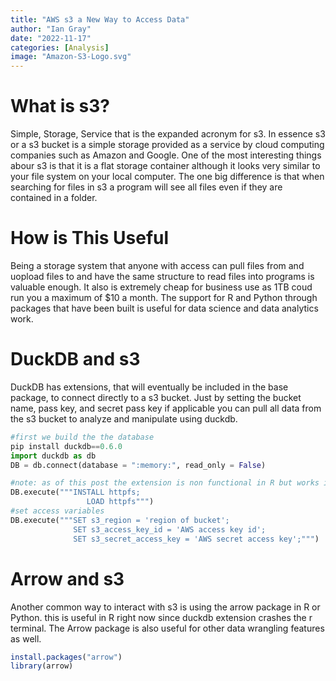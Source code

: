 ```yaml
---
title: "AWS s3 a New Way to Access Data"
author: "Ian Gray"
date: "2022-11-17"
categories: [Analysis]
image: "Amazon-S3-Logo.svg"
---
```


# What is s3?

Simple, Storage, Service that is the expanded acronym for s3. In essence s3 or a s3 bucket is a simple storage provided as a service by cloud computing companies such as Amazon and Google. One of the most interesting things abour s3 is that it is a flat storage container although it looks very similar to your file system on your local computer. The one big difference is that when searching for files in s3 a program will see all files even if they are contained in a folder.

# How is This Useful

Being a storage system that anyone with access can pull files from and uopload files to and have the same structure to read files into programs is valuable enough. It also is extremely cheap for business use as 1TB coud run you a maximum of $10 a month. The support for R and Python through packages that have been built is useful for data science and data analytics work.

# DuckDB and s3
DuckDB has extensions, that will eventually be included in the base package, to connect directly to a s3 bucket. Just by setting the bucket name, pass key, and secret pass key if applicable you can pull all data from the s3 bucket to analyze and manipulate using duckdb.

```.py
#first we build the the database
pip install duckdb==0.6.0
import duckdb as db
DB = db.connect(database = ":memory:", read_only = False)

#note: as of this post the extension is non functional in R but works in python
DB.execute("""INSTALL httpfs;
                 LOAD httpfs""")
#set access variables
DB.execute("""SET s3_region = 'region of bucket';
              SET s3_access_key_id = 'AWS access key id';
              SET s3_secret_access_key = 'AWS secret access key';""")
```

# Arrow and s3

Another common way to interact with s3 is using the arrow package in R or Python. this is useful in R right now since duckdb extension crashes the r terminal. The Arrow package is also useful for other data wrangling features as well.

```.r
install.packages("arrow")
library(arrow)


```